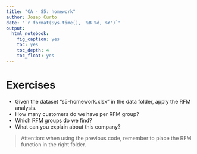 ```yaml
---
title: "CA - S5: homework"
author: Josep Curto
date: "`r format(Sys.time(), '%B %d, %Y')`"
output: 
  html_notebook: 
    fig_caption: yes
    toc: yes
    toc_depth: 4
    toc_float: yes
---
```


# Exercises

 - Given the dataset "s5-homework.xlsx" in the data folder, apply the RFM analysis.
 - How many customers do we have per RFM group?
 - Which RFM groups do we find?
 - What can you explain about this company?
 
 > Attention: when using the previous code, remember to place the RFM function in the right folder.
 